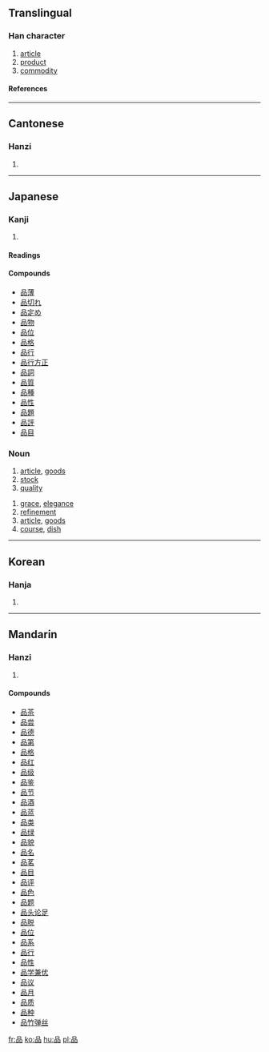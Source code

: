 ==Translingual==
===Han character===
{{Han char|rn=30|rad=口|as=06|sn=9|four=6066<sub>0</sub>|canj=口口口 (RRR)|ids=⿱[[口]]⿰[[口]][[口]]}}
# [[article]]
# [[product]]
# [[commodity]]
====References====
{{Han ref|kx=0188.120|dkj=03581|dj=0407.120|hdz=10615.100|uh=54C1|ud=21697|bh=AB7E|bd=43902}}
----

==Cantonese==
===Hanzi===
{{yue-hanzi|jyut=|y=ban2}}
# {{defn|Cantonese}}
----
==Japanese==
===Kanji===
{{ja-kanji|grade=3|rs=口06}}
# {{defn|Japanese}}
====Readings====
{{ja-readings|on=[[ひん]] ([[hin]]), [[ほん]] ([[hon]])|kun=[[しな]] ([[shina]])}}

====Compounds====
* [[品薄]]
* [[品切れ]]
* [[品定め]]
* [[品物]]
* [[品位]]
* [[品格]]
* [[品行]]
* [[品行方正]]
* [[品詞]]
* [[品質]]
* [[品種]]
* [[品性]]
* [[品題]]
* [[品評]]
* [[品目]]
===Noun===
{{ja-noun|k|count=|hira=しな|kata=|rom=shina|kanji=|kyu=|shin=|hidx=}}
# [[article]], [[goods]]
# [[stock]]
# [[quality]]
{{ja-noun|k|count=|hira=ひん|kata=|rom=hin|kanji=|kyu=|shin=|hidx=}}
# [[grace]], [[elegance]]
# [[refinement]]
# [[article]], [[goods]]
# [[course]], [[dish]]

----
==Korean==
===Hanja===
{{ko-hanja|hangeul=품|rv=pum|mr=p'um}}
# {{defn|Korean}}
----
==Mandarin==
===Hanzi===
{{cmn-hanzi|pin=[[pǐn]] (pin3)|wg=p'in<sup>3</sup>}}
# {{defn|Mandarin}}

====Compounds====
* [[品茶]]
* [[品尝]]
* [[品德]]
* [[品第]]
* [[品格]]
* [[品红]]
* [[品级]]
* [[品鉴]]
* [[品节]]
* [[品酒]]
* [[品蓝]]
* [[品类]]
* [[品绿]]
* [[品貌]]
* [[品名]]
* [[品茗]]
* [[品目]]
* [[品评]]
* [[品色]]
* [[品题]]
* [[品头论足]]
* [[品脱]]
* [[品位]]
* [[品系]]
* [[品行]]
* [[品性]]
* [[品学兼优]]
* [[品议]]
* [[品月]]
* [[品质]]
* [[品种]]
* [[品竹弹丝]]

[[fr:品]]
[[ko:品]]
[[hu:品]]
[[pl:品]]
